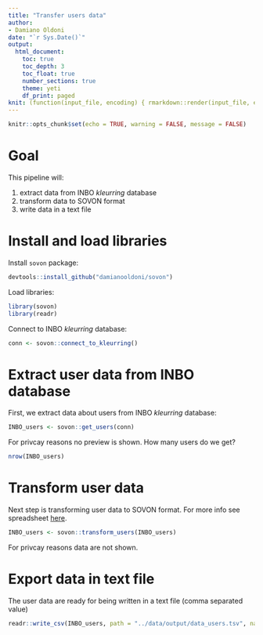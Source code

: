 ```yaml
---
title: "Transfer users data"
author: 
- Damiano Oldoni
date: "`r Sys.Date()`"
output:
  html_document:
    toc: true
    toc_depth: 3
    toc_float: true
    number_sections: true
    theme: yeti
    df_print: paged
knit: (function(input_file, encoding) { rmarkdown::render(input_file, encoding = encoding, output_file = paste0("../docs/",sub(".Rmd", ".html", basename(input_file))))})
---
```


```r
knitr::opts_chunk$set(echo = TRUE, warning = FALSE, message = FALSE)
```

# Goal

This pipeline will:

1. extract data from INBO *kleurring* database
2. transform data to SOVON format
3. write data in a text file

# Install and load libraries

Install `sovon` package:

```r
devtools::install_github("damianooldoni/sovon")
```

Load libraries:

```r
library(sovon)
library(readr)
```

Connect to INBO *kleurring* database:

```r
conn <- sovon::connect_to_kleurring()
```

# Extract user data from INBO database

First, we extract data about users from INBO *kleurring* database:

```r
INBO_users <- sovon::get_users(conn)
```

For privcay reasons no preview is shown. How many users do we get?

```r
nrow(INBO_users)
```


# Transform user data 

Next step is transforming user data to SOVON format. For more info see spreadsheet [here](https://drive.google.com/drive/folders/1GoPXDluxdviHEZIRcInmLwSHDqkTrmsM).

```r
INBO_users <- sovon::transform_users(INBO_users)
```

For privcay reasons data are not shown.

# Export data in text file

The user data are ready for being written in a text file (comma separated value)

```r
readr::write_csv(INBO_users, path = "../data/output/data_users.tsv", na = "")
```
